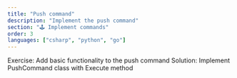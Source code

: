 ```yaml
---
title: "Push command"
description: "Implement the push command"
section: "🕹️ Implement commands"
order: 3
languages: ["csharp", "python", "go"]
---
```


Exercise: Add basic functionality to the push command
Solution: Implement PushCommand class with Execute method
